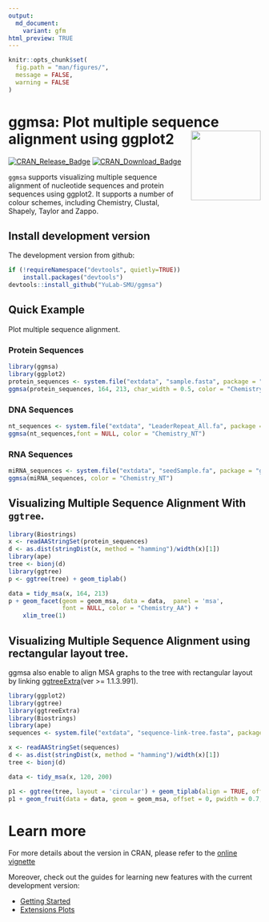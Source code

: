 ```yaml
---
output: 
  md_document:
    variant: gfm
html_preview: TRUE
---
```

<!-- README.md is generated from README.Rmd. Please edit that file -->

```r
knitr::opts_chunk$set(
  fig.path = "man/figures/",
  message = FALSE,
  warning = FALSE
)
```
#  ggmsa: Plot multiple sequence alignment using ggplot2 <img src="man/figures/logo.png" height="139" align="right" />

<!-- badges: start -->
[![CRAN_Release_Badge](https://www.r-pkg.org/badges/version-ago/ggmsa)](https://cran.r-project.org/package=ggmsa)
[![CRAN_Download_Badge](https://cranlogs.r-pkg.org/badges/grand-total/ggmsa?color=green)](https://cran.r-project.org/package=ggmsa)
<!-- badges: end -->

`ggmsa` supports visualizing multiple sequence alignment of nucleotide sequences and protein sequences using ggplot2. It supports a number of colour schemes, including Chemistry, Clustal, Shapely, Taylor and Zappo.

##  Install development version
The development version from github:

```r
if (!requireNamespace("devtools", quietly=TRUE))
    install.packages("devtools")
devtools::install_github("YuLab-SMU/ggmsa")
```

##  Quick Example 
Plot multiple sequence alignment.

###  Protein Sequences

```r
library(ggmsa)
library(ggplot2)
protein_sequences <- system.file("extdata", "sample.fasta", package = "ggmsa")
ggmsa(protein_sequences, 164, 213, char_width = 0.5, color = "Chemistry_AA", seq_name = T)
```

###  DNA Sequences

```r
nt_sequences <- system.file("extdata", "LeaderRepeat_All.fa", package = "ggmsa")
ggmsa(nt_sequences,font = NULL, color = "Chemistry_NT")
```

###  RNA Sequences

```r
miRNA_sequences <- system.file("extdata", "seedSample.fa", package = "ggmsa")
ggmsa(miRNA_sequences, color = "Chemistry_NT")
```

##  Visualizing Multiple Sequence Alignment With `ggtree`.

```r
library(Biostrings)
x <- readAAStringSet(protein_sequences)
d <- as.dist(stringDist(x, method = "hamming")/width(x)[1])
library(ape)
tree <- bionj(d)
library(ggtree)
p <- ggtree(tree) + geom_tiplab()

data = tidy_msa(x, 164, 213)
p + geom_facet(geom = geom_msa, data = data,  panel = 'msa',
               font = NULL, color = "Chemistry_AA") +
    xlim_tree(1)
```

##  Visualizing Multiple Sequence Alignment using rectangular layout tree.

ggmsa also enable to align MSA graphs to the tree with rectangular layout by linking [ggtreeExtra](https://github.com/YuLab-SMU/ggtreeExtra)(ver >= 1.1.3.991).

```r
library(ggplot2)
library(ggtree)
library(ggtreeExtra)
library(Biostrings)
library(ape)
sequences <- system.file("extdata", "sequence-link-tree.fasta", package = "ggmsa")

x <- readAAStringSet(sequences)
d <- as.dist(stringDist(x, method = "hamming")/width(x)[1])
tree <- bionj(d)

data <- tidy_msa(x, 120, 200)

p1 <- ggtree(tree, layout = 'circular') + geom_tiplab(align = TRUE, offset = 0.316, size = 3) 
p1 + geom_fruit(data = data, geom = geom_msa, offset = 0, pwidth = 0.7, font = NULL, border = NA)
```

#  Learn more

For more details about the version in CRAN, please refer to the [online vignette](https://cran.r-project.org/web/packages/ggmsa/vignettes/ggmsa.html)

Moreover, check out the guides for learning new features with the current development version:

- [Getting Started](https://yulab-smu.github.io/ggmsa/articles/ggmsa.html)
- [Extensions Plots](https://yulab-smu.github.io/ggmsa/articles/Extensions/extensions.html)






